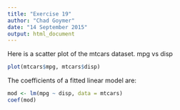 ```yaml
---
title: "Exercise 19"
author: "Chad Goymer"
date: "14 September 2015"
output: html_document
---
```


Here is a scatter plot of the mtcars dataset. mpg vs disp

```r
plot(mtcars$mpg, mtcars$disp)
```

The coefficients of a fitted linear model are:

```r
mod <- lm(mpg ~ disp, data = mtcars)
coef(mod)
```
